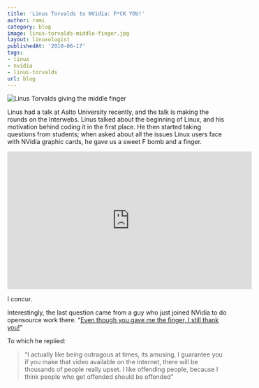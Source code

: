 ```yaml
---
title: 'Linus Torvalds to NVidia: F*CK YOU!'
author: rami
category: blog
image: linus-torvalds-middle-finger.jpg
layout: linuxologist
publishedAt: '2010-06-17'
tags:
- linux
- nvidia
- linus-torvalds
url: blog
---
```


![Linus Torvalds giving the middle finger](/assets/images/content/blog/linus-torvalds-middle-finger.jpg)

Linus had a talk at Aalto University recently, and the talk is making the rounds on the Interwebs. Linus talked about the beginning of Linux, and his motivation behind coding it in the first place. He then started taking questions from students; when asked about all the issues Linux users face with NVidia graphic cards, he gave us a sweet F bomb and a finger.

<iframe width="560" height="315" src="https://www.youtube-nocookie.com/embed/MShbP3OpASA?rel=0" frameborder="0" allow="autoplay; encrypted-media" allowfullscreen></iframe>

I concur.

Interestingly, the last question came from a guy who just joined NVidia to do opensource work there. “[Even though you gave me the finger, I still thank you!](http://www.youtube.com/watch?feature=player_detailpage&v=MShbP3OpASA#t=3630s)”

To which he replied:

> “I actually like being outragous at times, its amusing, I guarantee you if you make that video available on the Internet, there will be thousands of people really upset. I like offending people, because I think people who get offended should be offended"
